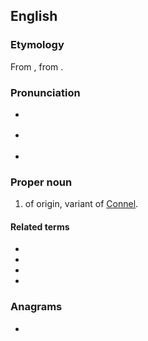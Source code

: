 ==English==
{{wp}}

===Etymology===
{{root|en|ine-pro|*h₂welh₁-|id=rule}}
From {{bor|en|ga|Ó Conaill|lit=descendant of {{m|ga|Conall}}}}, from {{der|en|cel-pro|*Kunowalos|lit=dog chief}}.

===Pronunciation===
* {{a|GA}} {{IPA|en|/ˈkɑnəl/}}
* {{a|RP}} {{IPA|en|/ˈkɒnəl/}}
* {{rhymes|en|ɒnəl}}

===Proper noun===
{{en-proper noun}}

# {{surname|en|from=Irish}} of {{der|en|ga|-}} origin, variant of [[Connel]].

====Related terms====
* {{l|en|Connel}}
* {{l|en|Connelly}}
* {{l|en|McConnell}}
* {{l|en|O'Connell}}

===Anagrams===
* {{anagrams|en|a=cellnno|noncell}}